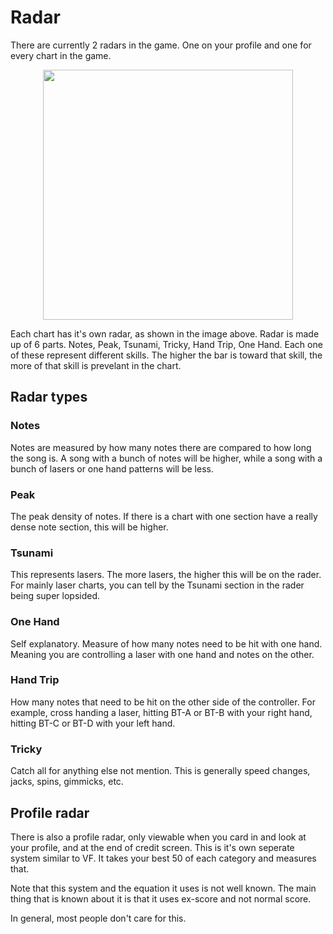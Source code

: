 # Radar
There are currently 2 radars in the game. One on your profile and one for every chart in the game. 

<center>
  <img src='/copendium/radar/radar.png' width="400"/>
</center>

Each chart has it's own radar, as shown in the image above. Radar is made up of
6 parts. Notes, Peak, Tsunami, Tricky, Hand Trip, One Hand. Each one of these
represent different skills. The higher the bar is toward that skill, the more of
that skill is prevelant in the chart.

## Radar types

### Notes
Notes are measured by how many notes there are compared to how long the song is.
A song with a bunch of notes will be higher, while a song with a bunch of lasers
or one hand patterns will be less.

### Peak
The peak density of notes. If there is a chart with one section have a really
dense note section, this will be higher.

### Tsunami
This represents lasers. The more lasers, the higher this will be on the rader.
For mainly laser charts, you can tell by the Tsunami section in the rader being
super lopsided.

### One Hand
Self explanatory. Measure of how many notes need to be hit with one hand.
Meaning you are controlling a laser with one hand and notes on the other.

### Hand Trip
How many notes that need to be hit on the other side of the controller. For
example, cross handing a laser, hitting BT-A or BT-B with your right hand,
hitting BT-C or BT-D with your left hand. 

### Tricky
Catch all for anything else not mention. This is generally speed changes, jacks,
spins, gimmicks, etc.

## Profile radar
There is also a profile radar, only viewable when you card in and look at your
profile, and at the end of credit screen. This is it's own seperate system
similar to VF. It takes your best 50 of each category and measures that.

Note that this system and the equation it uses is not well known. The main
thing that is known about it is that it uses ex-score and not normal score.

In general, most people don't care for this.